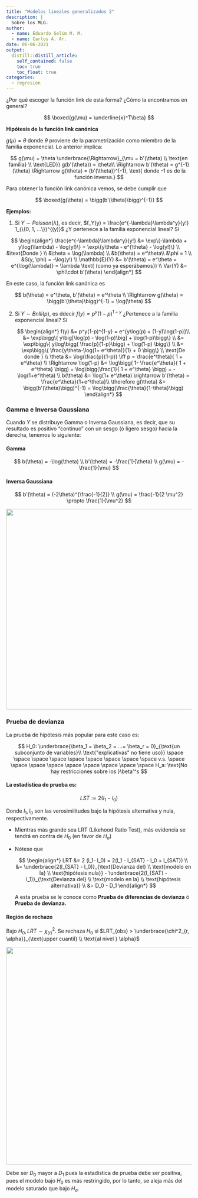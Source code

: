 ```yaml
---
title: "Modelos lineales generalizados 2"
description: |
  Sobre los MLG.
author:
  - name: Eduardo Selim M. M.
  - name: Carlos A. Ar.
date: 06-06-2021
output:
  distill::distill_article:
    self_contained: false
    toc: true
    toc_float: true
categories:
  - regresion
---
```


¿Por qué escoger la función link de esta forma? ¿Cómo la encontramos en general?

$$
\boxed{g(\mu) = \underline{x}^T\beta}
$$

**Hipótesis de la función link canónica**

$g(\mu) = \theta$ donde $\theta$ proviene de la parametrización como miembro de la familia exponencial. Lo anterior implica:

$$
g(\mu) = \theta \underbrace{\Rightarrow}_{\mu = b'(\theta) \\ \text{en familia} \\ \text{LED}} g(b'(\theta)) = \theta\\
\Rightarrow b'(\theta) = g^{-1}(\theta) \Rightarrow g(\theta) = (b'(\theta))^{-1}, \text{ donde -1 es de la función inversa.}
$$

Para obtener la función link canónica vemos, se debe cumplir que

$$
\boxed{g(\theta) = \bigg(b'(\theta)\bigg)^{-1}}
$$

**Ejemplos:**

1.  Si $Y \sim Poisson(\lambda)$, es decir, $f_Y(y) = \frac{e^{-\lambda}\lambda^y}{y!} 1_{\{0, 1, ...\}}^{(y)}$ ¿Y pertenece a la familia exponencial lineal? Sí

$$
\begin{align*}
\frac{e^{-\lambda}\lambda^y}{y!}  &= \exp\{-\lambda + y\log(\lambda) - \log(y!)\} = \exp\{y\theta - e^{\theta} - \log(y!)\} \\
&\text{Donde } \\
&\theta = \log(\lambda) \\
&b(\theta) = e^\theta\\
&\phi = 1 \\
&S(y, \phi) = -\log(y!) \\
\mathbb{E}(Y) &= b'(\theta) = e^\theta = e^{\log(\lambda)} = \lambda \text{ (como ya esperábamos}) \\
Var(Y) &= \phi\cdot b'(\theta)
\end{align*}
$$

En este caso, la función link canónica es

$$
b(\theta)  = e^\theta, b'(\theta) = e^\theta \\
\Rightarrow g(\theta) = \bigg(b'(\theta)\bigg)^{-1} = \log(\theta)
$$

2.  Si $Y \sim Bnlli(p)$, es ddecir $f(y) = p^y(1-p)^{1-y}$ ¿Pertenece a la familia exponencial lineal? Sí

    $$
    \begin{align*}
    f(y) &= p^y(1-p)^{1-y} = e^{y\log(p) + (1-y)\log(1-p)}\\
    &= \exp\bigg\{ y\big[\log(p) - \log(1-p)\big] + \log(1-p)\bigg\} \\
    &= \exp\bigg\{  y\log\bigg( \frac{p}{1-p}\bigg) + \log(1-p) \bigg\} \\
    &= \exp\bigg\{  \frac{y\theta-\log(1+ e^\theta)}{1} + 0 \bigg\} \\
    \text{De donde } \\
    \theta &= \log(\frac{p}{1-p}) \iff p = \frac{e^\theta}{ 1 + e^\theta} \\
    \Rightarrow \log(1-p) &= \log\bigg( 1- \frac{e^\theta}{ 1 + e^\theta} \bigg) = \log\bigg(\frac{1}{ 1 + e^\theta} \bigg) = -\log(1+e^\theta) \\
    b(\theta) &= \log(1+ e^\theta) \rightarrow b'(\theta) = \frac{e^\theta}{1+e^\theta}\\
    \therefore g(\theta) &= \bigg(b'(\theta)\bigg)^{-1} = \log\bigg(\frac{\theta}{1-\theta}\bigg)
    \end{align*}
    $$

### Gamma e Inversa Gaussiana

Cuando $Y$ se distribuye Gamma o Inversa Gaussiana, es decir, que su resultado es positivo "continuo" con un sesgo (ó ligero sesgo) hacia la derecha, tenemos lo siguiente:

#### Gamma

$$
b(\theta) = -\log(\theta) \\
b'(\theta) = -\frac{1}{\theta} \\
g(\mu) = -\frac{1}{\mu}
$$

#### Inversa Gaussiana

$$
b'(\theta) = (-2\theta)^{\frac{-1}{2}} \\
g(\mu) = \frac{-1}{2 \mu^2} \propto \frac{1}{\mu^2}
$$

![](images/mlg2_1.png){width="543"}

### Prueba de devianza

La prueba de hipótesis más popular para este caso es:

$$
H_0: \underbrace{\beta_1 = \beta_2 = ...= \beta_r = 0}_{\text{un subconjunto de variables}\\ \text{"explicativas" no tiene uso}} \space \space \space \space \space \space \space \space \space v.s. \space \space \space \space \space \space \space \space \space H_a: \text{No hay restricciones sobre los }\beta'^s 
$$

#### La estadística de prueba es:

$$
LST := 2(l_1 - l_0)
$$

Donde $l_1, l_0$ son las verosimilitudes bajo la hipótesis alternativa y nula, respectivamente.

-   Mientras más grande sea LRT (Likehood Ratio Test), más evidencia se tendrá en contra de $H_0$ (en favor de $H_a$)

-   Nótese que

    $$
    \begin{align*}
    LRT &= 2 (l_1- l_0) = 2(l_1 - l_{SAT} - l_0 + l_{SAT}) \\
    &= \underbrace{2(l_{SAT} - l_0)}_{\text{Devianza del} \\ \text{modelo en la} \\ \text{hipótesis nula}} - \underbrace{2(l_{SAT} - l_1)}_{\text{Devianza del} \\ \text{modelo en la} \\ \text{hipótesis alternativa}} \\
    &= D_0 - D_1
    \end{align*}
    $$

    A esta prueba se le conoce como **Prueba de diferencias de devianza** ó **Prueba de devianza.**

#### Región de rechazo

Bajo $H_0, LRT \sim \chi^2_{(r)}$. Se rechaza $H_0$ si $LRT_{obs} > \underbrace{\chi^2_{r, \alpha}}_{\text{upper cuantil} \\ \text{al nivel } \alpha}$

![](images/mlg2_2.png){width="589"}

Debe ser $D_0$ mayor a $D_1$ pues la estadística de prueba debe ser positiva, pues el modelo bajo $H_0$ es más restringido, por lo tanto, se aleja más del modelo saturado que bajo $H_a$.
